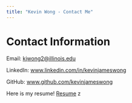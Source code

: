 ```yaml
---
title: "Kevin Wong - Contact Me"
---
```


# Contact Information

Email: <kjwong2@illinois.edu> 

LinkedIn: [www.linkedin.com/in/kevinjameswong](https://www.linkedin.com/in/kevinjameswong/){target="_blank"} 

GitHub: [www.github.com/kevinjameswong](https://www.github.com/kevinjameswong){target="_blank"}

Here is my resume! [Resume](Resume_07_31_21_Wong.pdf){target="_blank"}
z
